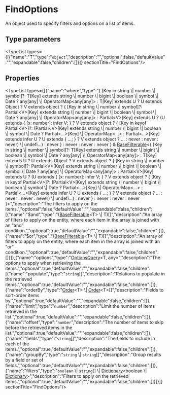 
# FindOptions

An object used to specify filters and options on a list of items.

## Type parameters

<TypeList types={[{"name":"T","type":"`object`","description":"","optional":false,"defaultValue":"","expandable":false,"children":[]}]}  sectionTitle="FindOptions"/>

## Properties

<TypeList types={[{"name":"where","type":"&#123; [Key in string \\| number \\| symbol]?: T[Key] extends string \\| number \\| bigint \\| boolean \\| symbol \\| Date ? any[any] \\| OperatorMap&#60;any[any]&#62; : T[Key] extends U ? U extends Object ? V extends object ? &#123; [Key in string \\| number \\| symbol]?: Partial&#60;V&#62;[Key] extends string \\| number \\| bigint \\| boolean \\| symbol \\| Date ? any[any] \\| OperatorMap&#60;any[any]&#62; : Partial&#60;V&#62;[Key] extends U ? (U extends &#123; [x: number]: infer V; &#125; ? V extends object ? &#123; [Key in keyof Partial&#60;V&#62;]?: (Partial&#60;V&#62;[Key] extends string \\| number \\| bigint \\| boolean \\| symbol \\| Date ? Partial&#60;...&#62;[Key] \\| OperatorMap&#60;...&#62; : Partial&#60;...&#62;[Key] extends infer U ? U extends &#123; ...; &#125; ? V extends object ? ... : never : never : never) \\| undefi...) : never &#125; : never : never : never &#125; & [BaseFilterable](types.DAL.BaseFilterable.mdx)&#60;&#123; [Key in string \\| number \\| symbol]?: T[Key] extends string \\| number \\| bigint \\| boolean \\| symbol \\| Date ? any[any] \\| OperatorMap&#60;any[any]&#62; : T[Key] extends U ? U extends Object ? V extends object ? &#123; [Key in string \\| number \\| symbol]?: Partial&#60;V&#62;[Key] extends string \\| number \\| bigint \\| boolean \\| symbol \\| Date ? any[any] \\| OperatorMap&#60;any[any]&#62; : Partial&#60;V&#62;[Key] extends U ? (U extends &#123; [x: number]: infer V; &#125; ? V extends object ? &#123; [Key in keyof Partial&#60;V&#62;]?: (Partial&#60;V&#62;[Key] extends string \\| number \\| bigint \\| boolean \\| symbol \\| Date ? Partial&#60;...&#62;[Key] \\| OperatorMap&#60;...&#62; : Partial&#60;...&#62;[Key] extends infer U ? U extends &#123; ...; &#125; ? V extends object ? ... : never : never : never) \\| undefi...) : never &#125; : never : never : never &#125;&#62;","description":"The filters to apply on the items.","optional":false,"defaultValue":"","expandable":false,"children":[{"name":"$and","type":"([BaseFilterable](types.DAL.BaseFilterable.mdx)&#60;T&#62; \\| T)[]","description":"An array of filters to apply on the entity, where each item in the array is joined with an \"and\" condition.","optional":true,"defaultValue":"","expandable":false,"children":[]},{"name":"$or","type":"([BaseFilterable](types.DAL.BaseFilterable.mdx)&#60;T&#62; \\| T)[]","description":"An array of filters to apply on the entity, where each item in the array is joined with an \"or\" condition.","optional":true,"defaultValue":"","expandable":false,"children":[]}]},{"name":"options","type":"[OptionsQuery](types.DAL.OptionsQuery.mdx)&#60;T, any&#62;","description":"The options to apply when retrieving the items.","optional":true,"defaultValue":"","expandable":false,"children":[{"name":"populate","type":"`string`[]","description":"Relations to populate in the retrieved items.","optional":true,"defaultValue":"","expandable":false,"children":[]},{"name":"orderBy","type":"[Order](../../types/types.Order.mdx)&#60;T&#62; \\| [Order](../../types/types.Order.mdx)&#60;T&#62;[]","description":"Fields to sort-order items by.","optional":true,"defaultValue":"","expandable":false,"children":[]},{"name":"limit","type":"`number`","description":"Limit the number of items retrieved in the list.","optional":true,"defaultValue":"","expandable":false,"children":[]},{"name":"offset","type":"`number`","description":"The number of items to skip before the retrieved items in the list.","optional":true,"defaultValue":"","expandable":false,"children":[]},{"name":"fields","type":"`string`[]","description":"The fields to include in each of the items.","optional":true,"defaultValue":"","expandable":false,"children":[]},{"name":"groupBy","type":"`string` \\| `string`[]","description":"Group results by a field or set of fields.","optional":true,"defaultValue":"","expandable":false,"children":[]},{"name":"filters","type":"`boolean` \\| `string`[] \\| [Dictionary](../../types/types.Dictionary.mdx)&#60;boolean \\| [Dictionary](../../types/types.Dictionary.mdx)&#62;","description":"Filters to apply on the retrieved items.","optional":true,"defaultValue":"","expandable":false,"children":[]}]}]}  sectionTitle="FindOptions"/>
